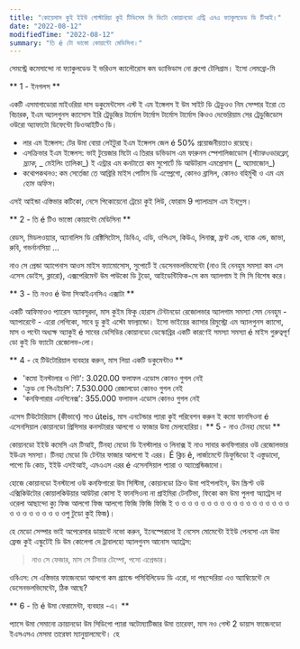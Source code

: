 ```yaml
---
title: "কোয়েসাস কুই ইইউ গোস্টারিয়া কুই টিভিসেম মি ডিটো কোয়ানডো এন্ট্রি এনএ ফ্যাকুলডেড ডি টিআই।"
date: "2022-08-12"
modifiedTime: "2022-08-12"
summary: "তি é টো ভাস্তো কোয়ান্টো মেডিসিনা।"
---
```


সেমস্ট্রে কমেসান্দো না ফ্যাকুলডেড ই ভরিওস ক্যালৌরোস কম ড্যাভিডাস নো গ্রুপো টেলিগ্রাম। ইসো লেমব্রো-মি

** 1 - ইনগলস **

একটি এসমাগাডোরা মাইওরিয়া দাস ডকুমেন্টসেস এস্ট ই এম ইঙ্গেলস ই উম সাইট ডি ট্রেডুওও নিম সেম্পার ইরো তে বিচারক, ইএম অ্যালগুনস ক্যাসোস ইরি ট্রেডুজির টার্মোস টার্মোস টার্মোস টার্মোস কিওও দেভেরিয়াম সের ট্রেডুজিডোস ওউরো অ্যাফাটো ডিফেন্টো ডিওআইটিও ডি।

- লার এম ইঙ্গেলস: টের উমা বোয়া লেইটুরা ইএম ইঙ্গেলস জেল é 50% প্রয়োজনীয়তাও রয়েছে।
- এসক্রিভার ইএম ইঙ্গেলস: ভাই টুয়েজার মিটো এ তিরার ডভিডাস এম ফারুনস স্পেশালিজাডোস (_স্ট্যাকওভারফ্লো_, _স্ল্যাক_, _ মেইলিং তালিকা_) ই এন্ট্রার এম কনটাতো কম সুপোর্টে ডি আউটরাস এমপ্রেসাস (_ অ্যামাজোন_)
- কথোপকথনও: কম সের্তেজা তে আব্রিরি মাইস পোর্টাস ডি এম্প্রেগো, কোনও ব্রাসিল, কোনও বহির্মুখী ও এম এম _হোম অফিস_।

এসই আইন্ডা এস্তিভার কটিকো, নেসে পিকোয়েনো ট্রেচো কুই লিউ, ফোরাম 9 প্যালাভ্রাস এম ইনগ্লেস।

** 2 - তি é টিও ভাস্তো কোয়ান্টো মেডিসিনা **

রেডস, মিডলওয়্যার, অ্যানালিস ডি রেক্টিসিটোস, ডিবিএ, এডি, ওপিএস, কিউএ, লিনাক্স, ফ্রন্ট এন্ড, ব্যাক এন্ড, জাভা, রুবি, গভর্নানসিয়া ...

নাও সে প্রেন্ডা অ্যাপেনাস আওস মাইস ফ্যামোসোস, সুপোর্টে ই ডেসেনভলভিমেন্টো (নাও হি নেনহুম সমস্যা কম এস এসেস ডোইস, ক্লারো), এক্সপেরিমেন্ট উম পাউকো ডি টুডো, আইডেন্টিফিক-সে কম অ্যালগাম ই সি সি বিশেষ করে।

** 3 - তি নওও é উমা সিআইএনসিএ এক্সাটা **

একটি আফিমাওও প্যারেস অ্যাবসুরদা, মাস কুইম ফিকু হোরাস টেন্টানডো রেজোলভার অ্যালগাম সমস্যা সেম নেনহুম - অ্যাপারেন্টে - এরো লেগিকো, সাবে ডু কুই এস্টো ফাল্যান্ডো। ইসো ভাইয়ের ক্যাসার রিমুস্ট্রো এম অ্যালগুনস ক্যাসো, মাস ও পন্টো অধ্যক্ষ অ্যাকুই é সাবের ডেসিডির কোয়ানডো ডেস্কোব্রির একটি কারণেই সমস্যা সমস্যা é মাইস গুরুত্বপূর্ণ ডো কুই ডি ফ্যাটো রেজোলভ-লো।

** 4 - হে টিউটোরিয়াল ব্যবহার করুন, মাস লিয়া একটি ডকুমেন্টাও **

- 'কমো ইনস্টালার ও গিট': 3.020.00 ফলাফল এডোস কোনও গুগল নেই
- 'ক্রুড নো পিএইচপি': 7.530.000 রেজালডো কোনও গুগল নেই
- 'কনফিগারার এনগিনেক্স': 355.000 ফলাফল এডোস কোনও গুগল নেই

এসেস টিউটোরিয়াস (কীভাবে) সাও úteis, মাস এনটেন্ডার প্যারা কুই পরিবেশন করুন ই কমো ফানসিওনা é এসেনসিয়াল কোয়ানডো প্রিসিসার কনসটারার আলগো ও ফাজার উমা মেলহোরিয়া।
** 5 - নাও টেনহা মেডো **

কোয়ানডো ইইউ কমেসি এম টিআই, টিনহা মেডো ডি ইনস্টালার ও লিনাক্স ই নাও সাবার কনফিগারার ওউ রেজোলভার ইউএম সমস্যা। টিনহা মেডো ডি টেন্টার ফাজার আলগো ই এরর। É ক্লিচ ê, লার্জামেন্টে ডিফুন্ডিডো ই এস্তুডাদো, পাপো ডি কোচ, ইইউ এসইআই, এমএএস এরর é এসেনসিয়াল প্যারা ও অ্যাপ্রেন্ডিজাদো।

হোজে কোয়ানডো ইনস্টালো ওউ কনফিগারো উম সিস্টিমা, কোয়ানডো ক্রিও উমা পাইপলাইন, উম স্ক্রিপ্ট ওউ এক্সিকিউটোর কোয়ালকিউয়ার আউটরা কোসা ই ফানসিওনা না প্রাইমিরা টেনটিভা, ফিকো কম উমা পুলগা অ্যাট্রেস দা ওরেলা আছান্দো ক্যু ফিজ আলগো ফিজ আলগো ফিজি ফিজি ফিজি ই ও ও ও ও ও ও ও ও ও ও ও ও ও ও ও ও ও ও ও ও ও ও ও ও ও ও ওপু টুডো কুই ফিজ)।

হে মেডো সেম্পার ভাই অপেরেসার ডায়ান্টে নভো করুন, ইনেস্পেরাদো ই নেসেস মোমেন্টো ইইউ পেনসো এম উমা ফ্রেজ কুই এস্কুটেই ডি উম কোলেগা দে ট্রাবালহো অ্যালগুনস আনোস অ্যাট্রেস:

> নাও সে ফেজার, মাস সে টিভার টেম্পো, পসো এপ্রেন্ডার।

ওবিএস: সে এস্তিভার ফাজেনডো আলগো কম গ্র্যান্ডে পসিবিলিডেড ডি এরো, দা পছন্দেরিয়া এও অ্যাম্বিয়েন্টে দে ডেসেনভলভিমেন্টো, ঠিক আছে?

** 6 - তি é উমা ফেরামেন্টা, ব্যবহার -এ। **

প্যাসে উমা সেমানো ক্রায়ানডো উম সিডিগো প্যারা অটোম্যাটিজার উমা তারেফা, মাস নও গেস্ট 2 ডায়াস ফাজেনডো ইএসএসএ মেসমা তারেফা ম্যানুয়ালমেন্টে। হে